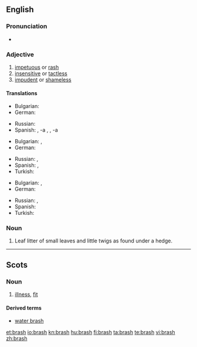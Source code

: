 ==English==

===Pronunciation===
* {{rhymes|æʃ}}

===Adjective===
{{en-adj|brash|er|more}}

# [[impetuous]] or [[rash]]
# [[insensitive]] or [[tactless]]
# [[impudent]] or [[shameless]]

====Translations====
{{trans-top|impetuous or rash}}
* Bulgarian: {{t|bg|стремителен|sc=Cyrl}}
* German: {{t+|de|ungestüm}}
{{trans-mid}}
* Russian: {{t+|ru|стремительный|sc=Cyrl}}
* Spanish: {{t+|es|irreflexivo|m}}, -a {{f}}, {{t+|es|precipitado|m}}, -a {{f}}
{{trans-bottom}}

{{trans-top|insensitive or tactless}}
* Bulgarian: {{t|bg|необмислен|sc=Cyrl}},  {{t|bg|нетактичен|sc=Cyrl}}
* German: {{t-|de|taktlos}}
{{trans-mid}}
* Russian: {{t+|ru|нечувствительный|sc=Cyrl}}, {{t+|ru|бестактный|sc=Cyrl}}
* Spanish: {{t-|es|tosco|m}}, {{t+|es|tosca|f}}
* Turkish: {{t|tr|utnamadan}}
{{trans-bottom}}

{{trans-top|impudent or shameless}}
* Bulgarian: {{t|bg|нахален|sc=Cyrl}},  {{t|bg|безсрамен|sc=Cyrl}}
* German: {{t-|de|ungezogen}}
{{trans-mid}}
* Russian: {{t+|ru|нахальный|sc=Cyrl}}, {{t+|ru|бесстыдный|sc=Cyrl}}
* Spanish: {{t-|es|imprudente|m|f}}
* Turkish: {{t|tr|terbiyesiz}}
{{trans-bottom}}

===Noun===
{{en-noun|-}}

# Leaf litter of small leaves and little twigs as found under a hedge.

----

==Scots==

===Noun===
{{sco-noun|es}}

# [[illness]], [[fit]]

====Derived terms====
* [[water brash]]

[[et:brash]]
[[io:brash]]
[[kn:brash]]
[[hu:brash]]
[[fi:brash]]
[[ta:brash]]
[[te:brash]]
[[vi:brash]]
[[zh:brash]]